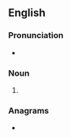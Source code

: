 ==English==

===Pronunciation===
* {{IPA|en|/ˌlɒɹəsˈtiːnə/}}

===Noun===
{{en-noun}}

# {{alt form|en|laurestine}}

===Anagrams===
* {{anagrams|en|a=aaeilnrstu|australine|naturalise}}